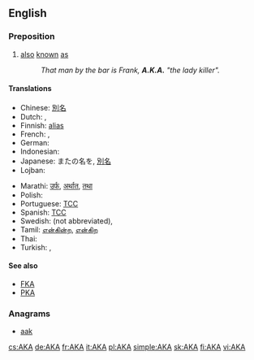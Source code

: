 {{also|aka|Aka|A.K.A.|åka|akā|āķa|a/k/a|Appendix:ISO 639-3 language codes}}

==English==

===Preposition===
{{en-prep}}

# [[also]] [[known]] [[as]]
#: ''That man by the bar is Frank, '''A.K.A.''' "the lady killer".''

====Translations====
{{trans-top|also known as}}
<!--Add ABBREVIATIONS here where these exist, rather than full forms-->
* Chinese: [[別名]]
* Dutch: {{t+|nl|oftewel}}, {{t+|nl|alias}}
* Finnish: [[alias]] <!-- no corresponding abbreviation -->
* French: {{t+|fr|alias}}, {{t+|fr|autrement dit}}
* German: {{t+|de|alias}}
* Indonesian: {{t-|id|juga dikenal sebagai|xs=Indonesian}}
* Japanese: またの名を, [[別名]]
* Lojban: {{t-|jbo|no'u}}
{{trans-mid}}
* Marathi: [[उर्फ]], [[अर्थात]], [[तथा]]
* Polish: {{t-|pl|także znany jako|m}}
* Portuguese: [[TCC]] <!-- [[também conhecido como]], [[alias]] -->
* Spanish: [[TCC]] <!-- [[también conocido como]], [[alias]] -->
* Swedish: {{t+|sv|även}} {{t+|sv|känd}} {{t+|sv|som}} (not abbreviated), {{t+|sv|alias}}
* Tamil: [[என்கின்ற]], [[என்கிற]]
* Thai: {{t-|th|หรือที่รู้จักในชื่อ}}
* Turkish: {{t-|tr|başka bir deyişle}}, {{t-|tr|diğer adıyla}}
{{trans-bottom}}

====See also====
* [[FKA]]
* [[PKA]]

===Anagrams===
* [[aak#English|aak]]

[[cs:AKA]]
[[de:AKA]]
[[fr:AKA]]
[[it:AKA]]
[[pl:AKA]]
[[simple:AKA]]
[[sk:AKA]]
[[fi:AKA]]
[[vi:AKA]]